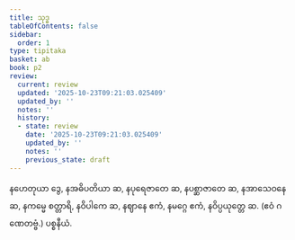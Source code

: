 ```yaml
---
title: သုဒ္ဓ
tableOfContents: false
sidebar:
  order: 1
type: tipitaka
basket: ab
book: p2
review:
  current: review
  updated: '2025-10-23T09:21:03.025409'
  updated_by: ''
  notes: ''
  history:
  - state: review
    date: '2025-10-23T09:21:03.025409'
    updated_by: ''
    notes: ''
    previous_state: draft
---
```



<ReviewStatus review={frontmatter.review} showDetails={true} />

<HypothesisAnnotation frontmatter={frontmatter} />

<DynamicBreadcrumb />

<Division number="93" book="p2" e="ch" v="38" p="36">

<Paragraph number="250" book="p2">
နဟေတုယာ ဒွေ, နအဓိပတိယာ ဆ, နပုရေဇာတေ ဆ, နပစ္ဆာဇာတေ ဆ, နအာသေဝနေ ဆ, နကမ္မေ စတ္တာရိ, နဝိပါကေ ဆ, နဈာနေ ဧကံ, နမဂ္ဂေ ဧကံ, နဝိပ္ပယုတ္တေ ဆ. (ဧဝံ ဂဏေတဗ္ဗံ.)

</Paragraph>
</Division>

<Paragraph number="251" type="center" book="p2">
ပစ္စနီယံ.
</Paragraph>